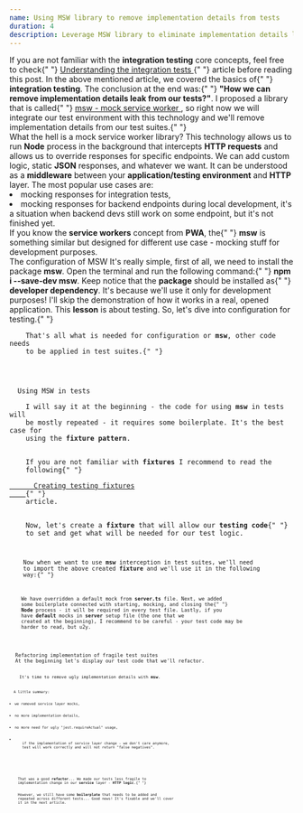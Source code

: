 ```yaml
---
name: Using MSW library to remove implementation details from tests
duration: 4
description: Leverage MSW library to eliminate implementation details leaks in integration tests. Enhance testing robustness and maintainability for a more effective development workflow.
---
```


<Prelude label="Good to know before reading">
  <Hint hasBg>
    If you are not familiar with the <B>integration testing</B> core concepts,
    feel free to check{" "}
    <A
      href="/courses/react-testing-spellbook/mastering-integration-testing/understanding-the-integration-tests/"
      outside
    >
      Understanding the integration tests
    </A>{" "}
    article before reading this post.
  </Hint>
  <M>
    In the above mentioned article, we covered the basics of{" "}
    <B>integration testing</B>. The conclusion at the end was:{" "}
    <B>"How we can remove implementation details leak from our tests?"</B>. I
    proposed a library that is called{" "}
    <A href="https://mswjs.io/" outside>
      msw - mock service worker
    </A>
    , so right now we will integrate our test environment with this technology and
    we'll remove implementation details from our test suites.{" "}
  </M>
</Prelude>

<Section>
  <XL>What the hell is a mock service worker library?</XL>
  <M>
    This technology allows us to run <B>Node</B> process in the background that
    intercepts <B>HTTP requests</B> and allows us to override responses for
    specific endpoints. We can add custom logic, static <B>JSON</B> responses,
    and whatever we want. It can be understood as a <B>middleware</B> between
    your <B>application/testing environment</B> and <B>HTTP</B> layer.
  </M>
  <M>The most popular use cases are: </M>
  <L>
    <Li>mocking responses for integration tests,</Li>
    <Li>
      mocking responses for backend endpoints during local development, it's a
      situation when backend devs still work on some endpoint, but it's not
      finished yet.
    </Li>
  </L>
  <Hint hasBg>
    If you know the <B>service workers</B> concept from <B>PWA</B>, the{" "}
    <B>msw</B> is something similar but designed for different use case -
    mocking stuff for development purposes.
  </Hint>
</Section>

<Section>
  <XL>The configuration of MSW</XL>
  <M>
    It's really simple, first of all, we need to install the package <B>msw</B>.
    Open the terminal and run the following command:{" "}
    <B>npm i --save-dev msw</B>.
  </M>
  <M>
    Keep notice that the <B>package</B> should be installed as{" "}
    <B>developer dependency</B>. It's because we'll use it only for development
    purposes!
  </M>
  <Hint hasBg>
    I'll skip the demonstration of how it works in a real, opened application.
    This <B>lesson</B> is about testing. So, let's dive into configuration for
    testing.{" "}
  </Hint>
  <Code
    mode="dynamic"
    description="The simplicity of setup"
    linesCount={12}
    lang="ts"
    src="https://raw.githubusercontent.com/polubis/Dream-stack-for-React-dev/lesson/Using-MSW-library-to-remove-implementation-details-from-tests/system/apps/blog/1.ts"
  />
  <M>
    That's all what is needed for configuration or <B>msw</B>, other code needs
    to be applied in test suites.{" "}
  </M>
</Section>

<Section>
  <XL>Using MSW in tests</XL>
  <M>
    I will say it at the beginning - the code for using <B>msw</B> in tests will
    be mostly repeated - it requires some boilerplate. It's the best case for
    using the <B>fixture pattern</B>.
  </M>
  <Hint hasBg>
    If you are not familiar with <B>fixtures</B> I recommend to read the
    following{" "}
    <A
      outside
      href="/courses/react-testing-spellbook/mastering-unit-testing/creating-testing-fixtures/"
    >
      Creating testing fixtures
    </A>{" "}
    article.
  </Hint>
  <M>
    Now, let's create a <B>fixture</B> that will allow our <B>testing code</B>{" "}
    to set and get what will be needed for our test logic.
  </M>
  <Code
    mode="dynamic"
    description="Fixtures for the rescue"
    linesCount={15}
    lang="ts"
    src="https://raw.githubusercontent.com/polubis/Dream-stack-for-React-dev/lesson/Using-MSW-library-to-remove-implementation-details-from-tests/system/apps/blog/2.ts"
  />
  <M>
    Now when we want to use <B>msw</B> interception in test suites, we'll need
    to import the above created <B>fixture</B> and we'll use it in the following
    way:{" "}
  </M>
  <Code
    mode="dynamic"
    description="We mocked the endpoint"
    linesCount={35}
    lang="tsx"
    src="https://raw.githubusercontent.com/polubis/Dream-stack-for-React-dev/lesson/Using-MSW-library-to-remove-implementation-details-from-tests/system/apps/blog/3.tsx"
  />
  <M>
    We have overridden a default mock from <B>server.ts</B> file. Next, we added
    some boilerplate connected with starting, mocking, and closing the{" "}
    <B>Node</B> process - it will be required in every test file. Lastly, if you
    have <B>default</B> mocks in <B>server</B> setup file (the one that we
    created at the beginning), I recommend to be careful - your test code may be
    harder to read, but u2y.
  </M>
</Section>

<Section>
  <XL>Refactoring implementation of fragile test suites</XL>
  <M>At the beginning let's display our test code that we'll refactor.</M>
  <Code
    mode="dynamic"
    description="Ugly implementation details leaked!"
    linesCount={41}
    lang="tsx"
    src="https://raw.githubusercontent.com/polubis/Dream-stack-for-React-dev/lesson/Using-MSW-library-to-remove-implementation-details-from-tests/system/apps/blog/4.tsx"
  />
  <M>
    It's time to remove ugly implementation details with <B>msw</B>.
  </M>
  <Code
    mode="dynamic"
    description="Ugly implementation details leaked!"
    linesCount={56}
    added={[[26, 31]]}
    lang="tsx"
    src="https://raw.githubusercontent.com/polubis/Dream-stack-for-React-dev/lesson/Using-MSW-library-to-remove-implementation-details-from-tests/system/apps/blog/5.tsx"
  />
  <M>A little summary: </M>
  <L>
    <Li>we removed service layer mocks,</Li>
    <Li>no more implementation details,</Li>
    <Li>no more need for ugly "jest.requireActual" usage,</Li>
    <Li>
      if the implementation of service layer change - we don't care anymore,
      test will work correctly and will not return "false negatives".
    </Li>
  </L>
</Section>

<Summary label="Concerns and results of our refactor">
  <M>
    That was a good <B>refactor</B>... We made our tests less fragile to
    implementation change in our <B>service</B> layer - <B>HTTP logic</B>.{" "}
  </M>
  <M>
    However, we still have some <B>boilerplate</B> that needs to be added and
    repeated across different tests... Good news! It's fixable and we'll cover
    it in the next article.
  </M>
</Summary>
